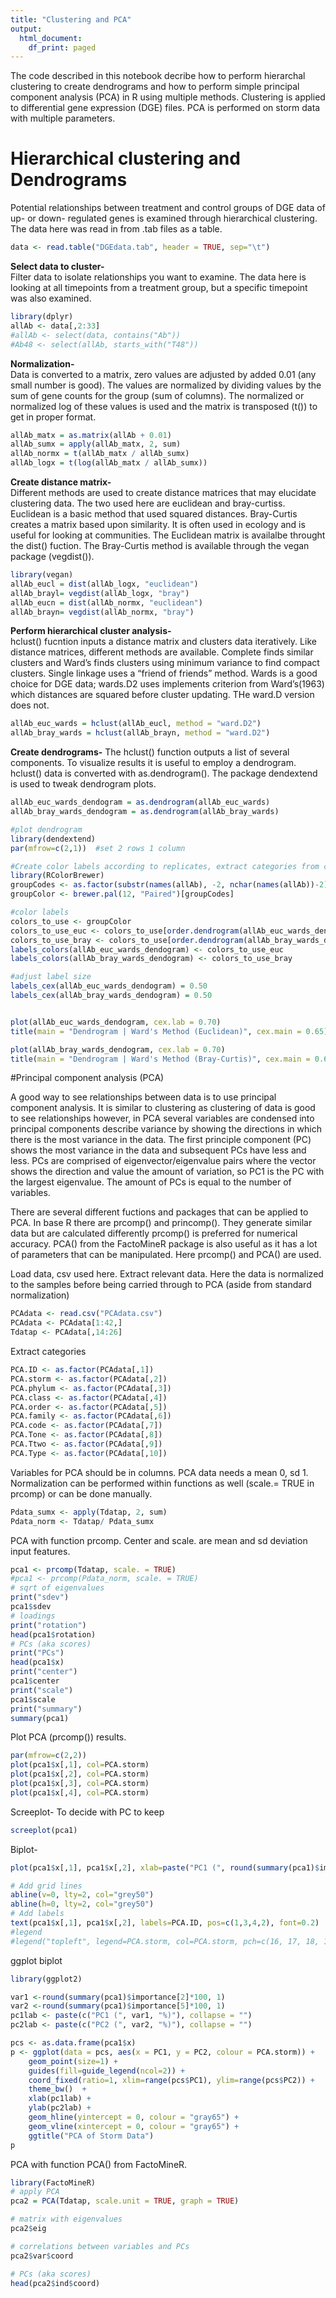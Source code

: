 ```yaml
---
title: "Clustering and PCA"
output:
  html_document:
    df_print: paged
---
```


The code described in this notebook decribe how to perform hierarchal clustering to create dendrograms and how to perform simple principal component analysis (PCA) in R using multiple methods.  Clustering is applied to differential gene expression (DGE) files.  PCA is performed on storm data with multiple parameters.  

# Hierarchical clustering and Dendrograms

Potential relationships between treatment and control groups of DGE data of up- or down- regulated genes is examined through hierarchical clustering.  The data here was read in from .tab files as a table.
```r
data <- read.table("DGEdata.tab", header = TRUE, sep="\t") 
```
    
    
**Select data to cluster-**  
Filter data to isolate relationships you want to examine.  The data here is looking at all timepoints from a treatment group, but a specific timepoint was also examined.
```r
library(dplyr)
allAb <- data[,2:33]
#allAb <- select(data, contains("Ab"))
#Ab48 <- select(allAb, starts_with("T48"))
```

  
**Normalization-**  
Data is converted to a matrix, zero values are adjusted by added 0.01 (any small number is good).  The values are normalized by dividing values by the sum of gene counts for the group (sum of columns).  The normalized or normalized log of these values is used and the matrix is transposed (t()) to get in proper format.
```r
allAb_matx = as.matrix(allAb + 0.01)
allAb_sumx = apply(allAb_matx, 2, sum)
allAb_normx = t(allAb_matx / allAb_sumx)
allAb_logx = t(log(allAb_matx / allAb_sumx))
```

  
**Create distance matrix-**  
Different methods are used to create distance matrices that may elucidate clustering data.  The two used here are euclidean and bray-curtiss.  Euclidean is a basic method that used squared distances. Bray-Curtis creates a matrix based upon similarity.  It is often used in ecology and is useful for looking at communities.  The Euclidean matrix is availalbe throught the dist() fuction. The Bray-Curtis method is available through the vegan package (vegdist()).  
```r
library(vegan)
allAb_eucl = dist(allAb_logx, "euclidean")
allAb_brayl= vegdist(allAb_logx, "bray")
allAb_eucn = dist(allAb_normx, "euclidean")
allAb_brayn= vegdist(allAb_normx, "bray")
```

  
**Perform hierarchical cluster analysis-**  
hclust() fucntion inputs a distance matrix and clusters data iteratively.  Like distance matrices, different methods are available.  Complete finds similar clusters and Ward's finds clusters using minimum variance to find compact clusters.  Single linkage uses a "friend of friends" method.  Wards is a good choice for DGE data; wards.D2 uses implements criterion from Ward's(1963) which distances are squared before cluster updating.  THe ward.D version does not.
```r
allAb_euc_wards = hclust(allAb_eucl, method = "ward.D2")
allAb_bray_wards = hclust(allAb_brayn, method = "ward.D2")
```

  
**Create dendrograms-** 
The hclust() function outputs a list of several components.  To visualize results it is useful to employ a dendrogram.  hclust() data is converted with as.dendrogram().  The package dendextend is used to tweak dendrogram plots.
```r
allAb_euc_wards_dendogram = as.dendrogram(allAb_euc_wards)
allAb_bray_wards_dendogram = as.dendrogram(allAb_bray_wards)

#plot dendrogram
library(dendextend)
par(mfrow=c(2,1))  #set 2 rows 1 column

#Create color labels according to replicates, extract categories from column names and create palette tied to categories
library(RColorBrewer)
groupCodes <- as.factor(substr(names(allAb), -2, nchar(names(allAb))-2)) 
groupColor <- brewer.pal(12, "Paired")[groupCodes]

#color labels
colors_to_use <- groupColor
colors_to_use_euc <- colors_to_use[order.dendrogram(allAb_euc_wards_dendogram)]
colors_to_use_bray <- colors_to_use[order.dendrogram(allAb_bray_wards_dendogram)]
labels_colors(allAb_euc_wards_dendogram) <- colors_to_use_euc 
labels_colors(allAb_bray_wards_dendogram) <- colors_to_use_bray 

#adjust label size
labels_cex(allAb_euc_wards_dendogram) = 0.50
labels_cex(allAb_bray_wards_dendogram) = 0.50


plot(allAb_euc_wards_dendogram, cex.lab = 0.70)
title(main = "Dendrogram | Ward's Method (Euclidean)", cex.main = 0.65)

plot(allAb_bray_wards_dendogram, cex.lab = 0.70)
title(main = "Dendrogram | Ward's Method (Bray-Curtis)", cex.main = 0.65)

```

#Principal component analysis (PCA)   

A good way to see relationships between data is to use principal component analysis.  It is similar to clustering as clustering of data is good to see relationships however, in PCA several variables are condensed into principal components describe variance by showing the directions in which there is the most variance in the data. The first principle component (PC) shows the most variance in the data and subsequent PCs have less and less. PCs are comprised of eigenvector/eigenvalue pairs where the vector shows the direction and value the amount of variation, so PC1 is the PC with the largest eigenvalue.  The amount of PCs is equal to the number of variables.

There are several different fuctions and packages that can be applied to PCA. In base R there are prcomp() and princomp().  They generate similar data but are calculated differently prcomp() is preferred for numerical accuracy.  PCA() from the FactoMineR package is also useful as it has a lot of parameters that can be manipulated. Here prcomp() and PCA() are used.

Load data, csv used here. Extract relevant data.  Here the data is normalized to the samples before being carried through to PCA (aside from standard normalization)
```r
PCAdata <- read.csv("PCAdata.csv") 
PCAdata <- PCAdata[1:42,]
Tdatap <- PCAdata[,14:26] 
```
Extract categories
```r
PCA.ID <- as.factor(PCAdata[,1])
PCA.storm <- as.factor(PCAdata[,2])
PCA.phylum <- as.factor(PCAdata[,3])
PCA.class <- as.factor(PCAdata[,4])
PCA.order <- as.factor(PCAdata[,5])
PCA.family <- as.factor(PCAdata[,6])
PCA.code <- as.factor(PCAdata[,7])
PCA.Tone <- as.factor(PCAdata[,8])
PCA.Ttwo <- as.factor(PCAdata[,9])
PCA.Type <- as.factor(PCAdata[,10])
```

Variables for PCA should be in columns.  PCA data needs a mean 0, sd 1.  Normalization can be performed within functions as well (scale.= TRUE in prcomp)  or can be done manually.
```r
Pdata_sumx <- apply(Tdatap, 2, sum)
Pdata_norm <- Tdatap/ Pdata_sumx
```

PCA with function prcomp. Center and scale. are mean and sd deviation input features.
```r
pca1 <- prcomp(Tdatap, scale. = TRUE)
#pca1 <- prcomp(Pdata_norm, scale. = TRUE)
# sqrt of eigenvalues
print("sdev")
pca1$sdev
# loadings
print("rotation")
head(pca1$rotation)
# PCs (aka scores)
print("PCs")
head(pca1$x)
print("center")
pca1$center
print("scale")
pca1$scale
print("summary")
summary(pca1)
```
Plot PCA (prcomp()) results.
```r
par(mfrow=c(2,2))
plot(pca1$x[,1], col=PCA.storm)
plot(pca1$x[,2], col=PCA.storm)
plot(pca1$x[,3], col=PCA.storm)
plot(pca1$x[,4], col=PCA.storm)
```
Screeplot- To decide with PC to keep
```r
screeplot(pca1)
```
Biplot-
```r

plot(pca1$x[,1], pca1$x[,2], xlab=paste("PC1 (", round(summary(pca1)$importance[2]*100, 1), "%)", sep = ""), ylab=paste("PC2 (", round(summary(pca1)$importance[5]*100, 1), "%)", sep = ""), col=PCA.storm, pch = c(16, 17, 18, 16, 17,18, 16, 17, 18, 16, 17,18, 16)[PCA.storm],cex=1, las=1, asp=1)

# Add grid lines
abline(v=0, lty=2, col="grey50")
abline(h=0, lty=2, col="grey50")
# Add labels
text(pca1$x[,1], pca1$x[,2], labels=PCA.ID, pos=c(1,3,4,2), font=0.2)
#legend
#legend("topleft", legend=PCA.storm, col=PCA.storm, pch=c(16, 17, 18, 16, 17,18, 16, 17, 18, 16, 17,18, 16)[PCA.storm], pt.cex=.5)
```
ggplot biplot
```r
library(ggplot2)

var1 <-round(summary(pca1)$importance[2]*100, 1)
var2 <-round(summary(pca1)$importance[5]*100, 1)
pc1lab <- paste(c("PC1 (", var1, "%)"), collapse = "")
pc2lab <- paste(c("PC2 (", var2, "%)"), collapse = "")

pcs <- as.data.frame(pca1$x)
p <- ggplot(data = pcs, aes(x = PC1, y = PC2, colour = PCA.storm)) + 
    geom_point(size=1) + 
    guides(fill=guide_legend(ncol=2)) +
    coord_fixed(ratio=1, xlim=range(pcs$PC1), ylim=range(pcs$PC2)) +
    theme_bw()  +
    xlab(pc1lab) +
    ylab(pc2lab) +
    geom_hline(yintercept = 0, colour = "gray65") +
    geom_vline(xintercept = 0, colour = "gray65") +
    ggtitle("PCA of Storm Data") 
p
```


PCA with function PCA() from FactoMineR.
```r
library(FactoMineR)
# apply PCA
pca2 = PCA(Tdatap, scale.unit = TRUE, graph = TRUE)

# matrix with eigenvalues
pca2$eig

# correlations between variables and PCs
pca2$var$coord

# PCs (aka scores)
head(pca2$ind$coord)
```






